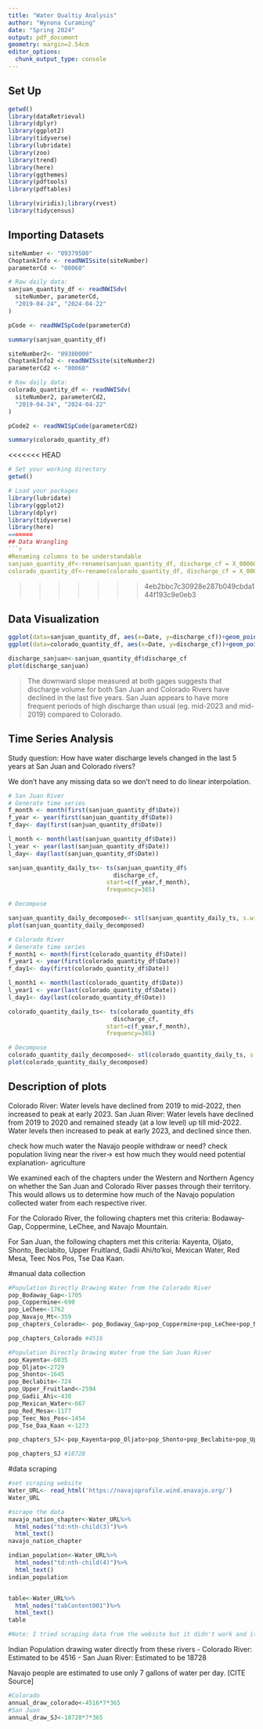 ```yaml
---
title: "Water Qualtiy Analysis"
author: "Wynona Curaming"
date: "Spring 2024"
output: pdf_document
geometry: margin=2.54cm
editor_options: 
  chunk_output_type: console
---
```

## Set Up
```r
getwd()
library(dataRetrieval)
library(dplyr)
library(ggplot2)
library(tidyverse)
library(lubridate)
library(zoo)
library(trend)
library(here)
library(ggthemes)
library(pdftools)
library(pdftables)

library(viridis);library(rvest)
library(tidycensus)
```

## Importing Datasets
```r
siteNumber <- "09379500"
ChoptankInfo <- readNWISsite(siteNumber)
parameterCd <- "00060"

# Raw daily data:
sanjuan_quantity_df <- readNWISdv(
  siteNumber, parameterCd,
  "2019-04-24", "2024-04-22"
)

pCode <- readNWISpCode(parameterCd)

```

```r
summary(sanjuan_quantity_df)
```

```r
siteNumber2<- "09380000"
ChoptankInfo2 <- readNWISsite(siteNumber2)
parameterCd2 <- "00060"

# Raw daily data:
colorado_quantity_df <- readNWISdv(
  siteNumber2, parameterCd2,
  "2019-04-24", "2024-04-22"
)

pCode2 <- readNWISpCode(parameterCd2)
```

```r
summary(colorado_quantity_df)
```
<<<<<<< HEAD
```r
# Set your working directory
getwd()

# Load your packages
library(lubridate)
library(ggplot2)
library(dplyr)
library(tidyverse)
library(here)
=======
## Data Wrangling
```r
#Renaming columns to be understandable 
sanjuan_quantity_df<-rename(sanjuan_quantity_df, discharge_cf = X_00060_00003)
colorado_quantity_df<-rename(colorado_quantity_df, discharge_cf = X_00060_00003)

```
>>>>>>> 4eb2bbc7c30928e287b049cbda144f193c9e0eb3

## Data Visualization 
```r
ggplot(data=sanjuan_quantity_df, aes(x=Date, y=discharge_cf))+geom_point()+geom_smooth(method="lm")
ggplot(data=colorado_quantity_df, aes(x=Date, y=discharge_cf))+geom_point()+geom_smooth(method="lm")

discharge_sanjuan<-sanjuan_quantity_df$discharge_cf
plot(discharge_sanjuan)
```
> The downward slope measured at both gages suggests that discharge volume for both San Juan and Colorado Rivers have declined in the last five years. San Juan appears to have more frequent periods of high discharge than usual (eg. mid-2023 and mid-2019) compared to Colorado. 

## Time Series Analysis 
Study question: How have water discharge levels changed in the last 5 years at San Juan and Colorado rivers?

We don't have any missing data so we don't need to do linear interpolation. 

```r
# San Juan River 
# Generate time series
f_month <- month(first(sanjuan_quantity_df$Date))
f_year <- year(first(sanjuan_quantity_df$Date))
f_day<- day(first(sanjuan_quantity_df$Date))

l_month <- month(last(sanjuan_quantity_df$Date))
l_year <- year(last(sanjuan_quantity_df$Date))
l_day<- day(last(sanjuan_quantity_df$Date))

sanjuan_quantity_daily_ts<- ts(sanjuan_quantity_df$
                              discharge_cf,
                            start=c(f_year,f_month),
                            frequency=365)

# Decompose

sanjuan_quantity_daily_decomposed<- stl(sanjuan_quantity_daily_ts, s.window = "periodic")
plot(sanjuan_quantity_daily_decomposed)

```

```r
# Colorado River  
# Generate time series
f_month1 <- month(first(colorado_quantity_df$Date))
f_year1 <- year(first(colorado_quantity_df$Date))
f_day1<- day(first(colorado_quantity_df$Date))

l_month1 <- month(last(colorado_quantity_df$Date))
l_year1 <- year(last(colorado_quantity_df$Date))
l_day1<- day(last(colorado_quantity_df$Date))

colorado_quantity_daily_ts<- ts(colorado_quantity_df$
                              discharge_cf,
                            start=c(f_year,f_month),
                            frequency=365)

# Decompose
colorado_quantity_daily_decomposed<- stl(colorado_quantity_daily_ts, s.window = "periodic")
plot(colorado_quantity_daily_decomposed)
```

## Description of plots 

Colorado River: Water levels have declined from 2019 to mid-2022, then increased to peak at early 2023. 
San Juan River: Water levels have declined from 2019 to 2020 and remained steady (at a low level) up till mid-2022. Water levels then increased to peak at early 2023, and declined since then. 

check how much water the Navajo people withdraw or need?
check population living near the river-> est how much they would need 
potential explanation- agriculture

We examined each of the chapters under the Western and Northern Agency on whether the San Juan and Colorado River passes through their territory. This would allows us to determine how much of the Navajo population collected water from each respective river. 

For the Colorado River, the following chapters met this criteria: Bodaway-Gap, Coppermine, LeChee, and Navajo Mountain. 

For San Juan, the following chapters met this criteria: Kayenta, Oljato, Shonto, Beclabito, Upper Fruitland, Gadii Ahi/to'koi, Mexican Water, Red Mesa, Teec Nos Pos, Tse Daa Kaan. 

#manual data collection
```r
#Population Directly Drawing Water from the Colorado River  
pop_Bodaway_Gap<-1705
pop_Coppermine<-690
pop_LeChee<-1762
pop_Navajo_Mt<-359
pop_chapters_Colorado<- pop_Bodaway_Gap+pop_Coppermine+pop_LeChee+pop_Navajo_Mt

pop_chapters_Colorado #4516

#Population Directly Drawing Water from the San Juan River 
pop_Kayenta<-6035
pop_Oljato<-2729
pop_Shonto<-1645
pop_Beclabito<-724
pop_Upper_Fruitland<-2594
pop_Gadii_Ahi<-430
pop_Mexican_Water<-667
pop_Red_Mesa<-1177
pop_Teec_Nos_Pos<-1454
pop_Tse_Daa_Kaan <-1273

pop_chapters_SJ<-pop_Kayenta+pop_Oljato+pop_Shonto+pop_Beclabito+pop_Upper_Fruitland+pop_Gadii_Ahi+pop_Mexican_Water+pop_Red_Mesa+pop_Teec_Nos_Pos+pop_Tse_Daa_Kaan

pop_chapters_SJ #18728
```

#data scraping 
```r
#set scraping website 
Water_URL<- read_html('https://navajoprofile.wind.enavajo.org/')
Water_URL

#scrape the data 
navajo_nation_chapter<-Water_URL%>%
  html_nodes("td:nth-child(3)")%>%
  html_text()
navajo_nation_chapter

indian_population<-Water_URL%>%
  html_nodes("td:nth-child(4)")%>%
  html_text()
indian_population


table<-Water_URL%>%
  html_nodes("tabContent001")%>%
  html_text()
table

#Note: I tried scraping data from the website but it didn't work and it generated empty values.  Here's the code I used. Hence, I decided to copy paste instead. 

```


Indian Population drawing water directly from these rivers 
- Colorado River: Estimated to be 4516
- San Juan River: Estimated to be 18728

Navajo people are estimated to use only 7 gallons of water per day. [CITE Source] 
```r
#Colorado 
annual_draw_colorado<-4516*7*365
#San Juan 
annual_draw_SJ<-18728*7*365
```



